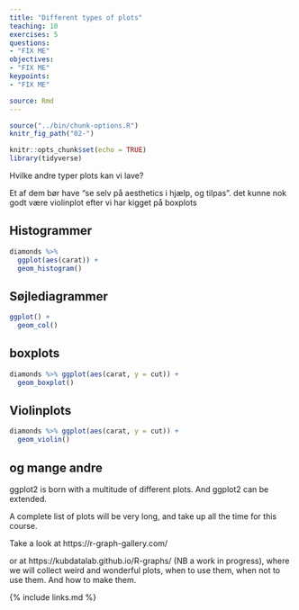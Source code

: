 ```yaml
---
title: "Different types of plots"
teaching: 10
exercises: 5
questions:
- "FIX ME"
objectives:
- "FIX ME"
keypoints:
- "FIX ME"

source: Rmd
---
```


```r
source("../bin/chunk-options.R")
knitr_fig_path("02-")
```

```r
knitr::opts_chunk$set(echo = TRUE)
library(tidyverse)
```

Hvilke andre typer plots kan vi lave?

Et af dem bør have "se selv på aesthetics i hjælp, og tilpas". det kunne nok godt 
være violinplot efter vi har kigget på boxplots

## Histogrammer

```r
diamonds %>% 
  ggplot(aes(carat)) +
  geom_histogram()
```

## Søjlediagrammer

```r
ggplot() +
  geom_col()
```


## boxplots
```r
diamonds %>% ggplot(aes(carat, y = cut)) +
  geom_boxplot()
```


## Violinplots

```r
diamonds %>% ggplot(aes(carat, y = cut)) +
  geom_violin()
```


## og mange andre

ggplot2 is born with a multitude of different plots. And ggplot2 can be 
extended. 

A complete list of plots will be very long, and take up all the time for this
course.

Take a look at https://r-graph-gallery.com/

or at https://kubdatalab.github.io/R-graphs/ (NB a work in progress), where
we will collect weird and wonderful plots, when to use them, when not to 
use them. And how to make them.


{% include links.md %}